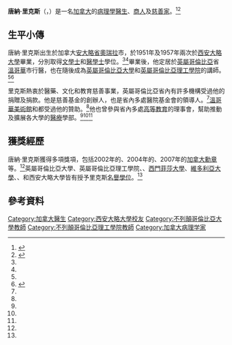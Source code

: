 {{Infobox Person
| name = 唐納·里克斯
| image = 
| alt  = 
| caption = 
| native_name  = Donald Rix
| birth_name = 
| birthdate   = 1931年
| birthplace  = {{CAN}}[[奧瑞拉|奧瑞拉]]市
| deathdate   = {{Death date and age|2009|11|6|1931|1|1}}
| deathplace  = {{CAN}}[[溫哥華|溫哥華]]市
| residence   = {{CAN}}
| nationality = {{CAN}}
| alma_mater   = [[西安大略大學|西安大略大學]]
| occupation = [[醫生|醫生]]
| networth = 
| boards   = 
| religion = 
| spouse = 
| children = 
| website = 
| signature =
| footnotes =
}}

'''唐納·里克斯'''（{{lang-en|'''Donald Rix'''}}，{{bd|1931年||2009年|11月6日|catIdx=Donald Rix}}）是一名[[加拿大|加拿大]]的[[病理學|病理學]][[醫生|醫生]]、[[商人|商人]]及[[慈善家|慈善家]]。<ref name=BCMJ>{{cite web|url=http://www.bcmj.org/obituaries/dr-donald-b-rix|title=Dr Donald B. Rix|work={{link-en|英屬哥倫比亞醫學雜誌|British Columbia Medical Journal}}|date=2010|accessdate=2013-05-27|archive-date=2020-10-24|archive-url=https://web.archive.org/web/20201024144914/https://bcmj.org/obituaries/dr-donald-b-rix|dead-url=no}}</ref><ref name=CMA>{{cite web|url=http://www.cma.ca/multimedia/CMA/Content_Images/Inside_cma/Media_Release/2009/awards/FNG-Starr2009_en.pdf|title=Dr. Donald Rix to receive the CMA’s highest honour|work={{link-en|加拿大醫學協會|Canadian Medical Association}}|date=2009|accessdate=2013-05-27|archive-url=https://web.archive.org/web/20160314071051/https://www.cma.ca/multimedia/CMA/Content_Images/Inside_cma/Media_Release/2009/awards/FNG-Starr2009_en.pdf|archive-date=2016-03-14|dead-url=yes}}</ref>

== 生平小傳 ==
唐納·里克斯出生於加拿大[[安大略省|安大略省]][[奧瑞拉|奧瑞拉]]市，於1951年及1957年兩次於[[西安大略大學|西安大略大學]]畢業，分別取得[[文學士|文學士]]和[[醫學士|醫學士]]學位。<ref name=BCMJ></ref><ref name=CMA></ref>畢業後，他定居於[[英屬哥倫比亞|英屬哥倫比亞]]省[[溫哥華|溫哥華]]市行醫，也在隨後成為[[英屬哥倫比亞大學|英屬哥倫比亞大學]]和[[英屬哥倫比亞理工學院|英屬哥倫比亞理工學院]]的講師。<ref name=BCMJ></ref><ref name=OBC>{{cite web|url=http://www.orderofbc.gov.bc.ca/members/obc-2004/2004-donald-rix/|title=2004 Recipient: Dr. Donald Rix – Burnaby|work={{link-en|英屬哥倫比亞省政府|Executive Council of British Columbia}}|date=2004|accessdate=2013-05-27|archive-date=2020-10-28|archive-url=https://web.archive.org/web/20201028120507/http://www.orderofbc.gov.bc.ca/members/obc-2004/2004-donald-rix/|dead-url=no}}</ref>

里克斯熱衷於醫藥、文化和教育慈善事業，英屬哥倫比亞省內有許多機構受過他的捐贈及捐款。他是{{link-en|英屬哥倫比亞省醫學協會|British Columbia Medical Association}}慈善基金的創辦人，也是省內多處醫院基金會的領導人。<ref name=BCMJ></ref>[[溫哥華美術館|溫哥華美術館]]和{{link-en|溫哥華歌劇院|Vancouver Opera}}都受過他的贊助。<ref name=OBC></ref>他也曾參與省內多處[[高等教育|高等教育]]的理事會，幫助推動及擴展各大學的[[醫療|醫療]]學部。<ref name=BCMJ></ref><ref name=CMA></ref><ref name=OBC></ref>

== 獲獎經歷 ==
唐納·里克斯獲得多項獎項，包括2002年的{{link-en|伊莉莎白二世金禧紀念章|Queen Elizabeth II Golden Jubilee Medal}}、2004年的{{link-en|英屬哥倫比亞省勳章|Order of British Columbia}}、2007年的[[加拿大勳章|加拿大勳章]]等。<ref name=CMA></ref>英屬哥倫比亞大學、英屬哥倫比亞理工學院、{{link-en|英屬哥倫比亞律政學院|Justice Institute of British Columbia}}、[[西門菲莎大學|西門菲莎大學]]、[[維多利亞大學|維多利亞大學]]、{{link-en|北英屬哥倫比亞大學|University Of Northern British Columbia}}、和西安大略大學皆有授予里克斯[[名譽學位|名譽學位]]。<ref name=BCMJ></ref>

== 參考資料 ==
{{reflist}}

{{DEFAULTSORT:Rix, Donald}}
[[Category:加拿大醫生|Category:加拿大醫生]]
[[Category:西安大略大學校友|Category:西安大略大學校友]]
[[Category:不列顛哥倫比亞大學教師|Category:不列顛哥倫比亞大學教師]]
[[Category:不列顛哥倫比亞理工學院教師|Category:不列顛哥倫比亞理工學院教師]]
[[Category:加拿大病理学家|Category:加拿大病理学家]]